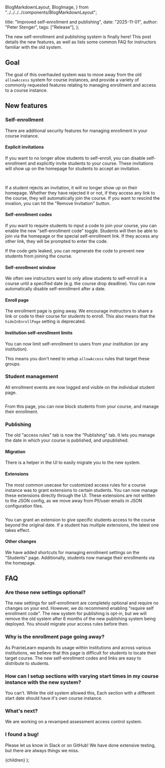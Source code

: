   BlogMarkdownLayout,
  BlogImage,
} from "../../../../components/BlogMarkdownLayout";

  title: "Improved self-enrollment and publishing",
  date: "2025-11-01",
  author: "Peter Stenger",
  tags: ["Release"],
};


The new self-enrollment and publishing system is finally here! This post details the new features, as well
as lists some common FAQ for instructors familiar with the old system.

## Goal

The goal of this overhauled system was to move away from the old `allowAccess` system for course instances, and
provide a variety of commonly requested features relating to managing enrollment and access to a course instance. 

## New features

### Self-enrollment

There are additional security features for managing enrollment in your course instance.

#### Explicit invitations

If you want to no longer allow students to self-enroll, you can disable self-enrollment and 
explicitly invite students to your course. These invitations will show up on the homepage for students to accept an invitation.

<image of invitation modal>
<image of invitation on homepage>

If a student rejects an invitation, it will no longer show up on their homepage. Whether they have rejected it or not,
if they access any link to the course, they will automatically join the course. If you want to rescind the invation, you can hit the "Remove Invitation" button.
<image of remove on individual student page>

#### Self-enrollment codes

If you want to require students to input a code to join your course, you can enable the new "self-enrollment code" toggle. Students will then
be able to join via the homepage or the special self-enrollment link. If they access any other link, they will be prompted to enter the code.
<image of setting>
<image of code on homepage>

If the code gets leaked, you can regenerate the code to prevent new students from joining the course.


#### Self-enrollment window

We often see instructors want to only allow students to self-enroll in a course until a specified date (e.g. the course drop deadline). You can now
automatically disable self-enrollment after a date.

#### Enroll page

The enrollment page is going away. We encourage instructors to share a link or code to their course for students to enroll.
This also means that the `hideInEnrollPage` setting is deprecated.

#### Institution self-enrollment limits

You can now limit self-enrollment to users from your institution (or any institution). 
<image>

This means you don't need to setup `allowAccess` rules that target these groups.

### Student management

All enrollment events are now logged and visible on the individual student page.

<image>

From this page, you can now block students from your course, and manage their enrollment.

### Publishing

The old "access rules" tab is now the "Publishing" tab. It lets you manage the date in which your course is published, and unpublished.

<screenshots>

#### Migration

There is a helper in the UI to easily migrate you to the new system.

#### Extensions

The most common usecase for customized access rules for a course instance was to grant extensions to certain students.
You can now manage these extensions directly through the UI. These extensions are not written to the JSON config, as we move away from
PII/user emails in JSON configuration files.

<image>

You can grant an extension to give specific students access to the course beyond the original date. If a student has multiple extensions, the latest one takes effect.

#### Other changes

We have added shortcuts for managing enrollment settings on the "Students" page. Additionally, students now manage their enrollments via the homepage.

## FAQ

### Are these new settings optional?

The new settings for self-enrollment are completely optional and require no changes on your end. However, we do
recommend enabling "require self enrollment code". The new system for publishing is opt-in, but we will remove the old system after 6 months of the new publishing system being deployed. You should
migrate your access rules before then. 

### Why is the enrollment page going away?

As PrairieLearn expands its usage within institutions and across various institutions, we believe that this page is difficult for students to
locate their target course. The new self-enrollment codes and links are easy to distribute to students.

### How can I setup sections with varying start times in my course instance with the new system?

You can't. While the old system allowed this, Each section with a different start date should have it's own course instance.

### What's next?

We are working on a revamped assessment access control system.

### I found a bug!

Please let us know in Slack or on GitHub! We have done extensive testing, but there are always things we miss.

  <BlogMarkdownLayout meta={meta}>{children}</BlogMarkdownLayout>
);